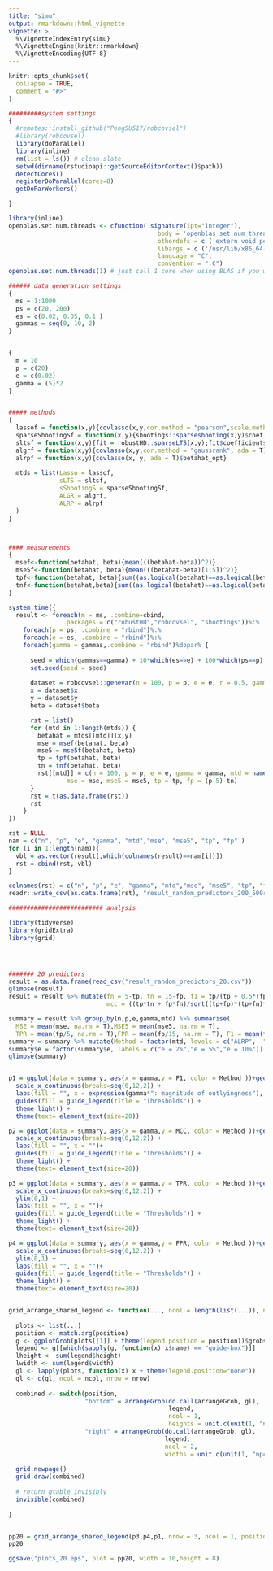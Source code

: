 ```yaml
---
title: "simu"
output: rmarkdown::html_vignette
vignette: >
  %\VignetteIndexEntry{simu}
  %\VignetteEngine{knitr::rmarkdown}
  %\VignetteEncoding{UTF-8}
---
```


```r
knitr::opts_chunk$set(
  collapse = TRUE,
  comment = "#>"
)
```

```r
#########system settings
{
  #remotes::install_github("PengSU517/robcovsel")
  #library(robcovsel)
  library(doParallel)
  library(inline)
  rm(list = ls()) # clean slate
  setwd(dirname(rstudioapi::getSourceEditorContext()$path))
  detectCores()
  registerDoParallel(cores=8)
  getDoParWorkers()

}
```

```r
library(inline)
openblas.set.num.threads <- cfunction( signature(ipt="integer"),
                                         body = 'openblas_set_num_threads(*ipt);',
                                         otherdefs = c ('extern void penblas_set_num_threads(int);'),
                                         libargs = c ('/usr/lib/x86_64-linux-gnu/openblas/libblas.so.3'),
                                         language = "C",
                                         convention = ".C")
openblas.set.num.threads(1) # just call 1 core when using BLAS if you want to do parallel computation 
```


```r
###### data generation settings
{
  ms = 1:1000
  ps = c(20, 200)
  es = c(0.02, 0.05, 0.1 )
  gammas = seq(0, 10, 2)
}


{
  m = 10
  p = c(20)
  e = c(0.02)
  gamma = (5)*2
}


##### methods
{
  lassof = function(x,y){covlasso(x,y,cor.method = "pearson",scale.method = "sd", ada = F)$betahat_opt}
  sparseShootingSf = function(x,y){shootings::sparseshooting(x,y)$coef[-1]}
  sltsf = function(x,y){fit = robustHD::sparseLTS(x,y);fit$coefficients[-1]}
  algrf = function(x,y){covlasso(x,y,cor.method = "gaussrank", ada = T)$betahat_opt}
  alrpf = function(x,y){covlasso(x, y, ada = T)$betahat_opt}
  
  mtds = list(Lasso = lassof, 
              sLTS = sltsf, 
              sShootingS = sparseShootingSf,
              ALGR = algrf,
              ALRP = alrpf
  )
}



#### measurements
{
  msef<-function(betahat, beta){mean(((betahat-beta))^2)}
  mse5f<-function(betahat, beta){mean(((betahat-beta)[1:5])^2)}
  tpf<-function(betahat, beta){sum((as.logical(betahat)==as.logical(beta))[1:5])}
  tnf<-function(betahat,beta){sum((as.logical(betahat)==as.logical(beta))[-(1:5)])}
}


```


```r

system.time({
  result <- foreach(m = ms, .combine=cbind, 
               .packages = c("robustHD","robcovsel", "shootings"))%:%
    foreach(p = ps, .combine = "rbind")%:%
    foreach(e = es, .combine = "rbind")%:%
    foreach(gamma = gammas,.combine = "rbind")%dopar% {
      
      seed = which(gammas==gamma) + 10*which(es==e) + 100*which(ps==p) + 1000*which(ms==m)
      set.seed(seed = seed)
      
      dataset = robcovsel::genevar(n = 100, p = p, e = e, r = 0.5, gamma = gamma)
      x = dataset$x
      y = dataset$y
      beta = dataset$beta

      rst = list()
      for (mtd in 1:length(mtds)) {
        betahat = mtds[[mtd]](x,y)
        mse = msef(betahat, beta)
        mse5 = mse5f(betahat, beta)
        tp = tpf(betahat, beta)
        tn = tnf(betahat, beta)
        rst[[mtd]] = c(n = 100, p = p, e = e, gamma = gamma, mtd = names(mtds)[mtd],  
                mse = mse, mse5 = mse5, tp = tp, fp = (p-5)-tn)
      }
      rst = t(as.data.frame(rst))
      rst
    }
})


```



```r

rst = NULL
nam = c("n", "p", "e", "gamma", "mtd","mse", "mse5", "tp", "fp" )
for (i in 1:length(nam)){
  vbl = as.vector(result[,which(colnames(result)==nam[i])])
  rst = cbind(rst, vbl)
}

colnames(rst) = c("n", "p", "e", "gamma", "mtd","mse", "mse5", "tp", "fp" )
readr::write_csv(as.data.frame(rst), "result_random_predictors_200_500rounds2.csv")

```


```r
########################## analysis

library(tidyverse)
library(gridExtra)
library(grid)




####### 20 predictors
result = as.data.frame(read_csv("result_random_predictors_20.csv")) 
glimpse(result)
result = result %>% mutate(fn = 5-tp, tn = 15-fp, f1 = tp/(tp + 0.5*(fp+fn)), f1 = tp/(tp+0.5*(fp+fn)),
                           mcc = ((tp*tn + fp*fn)/sqrt((tp+fp)*(tp+fn)*(tn+fp)*(tn+fn))))

summary = result %>% group_by(n,p,e,gamma,mtd) %>% summarise(
  MSE = mean(mse, na.rm = T),MSE5 = mean(mse5, na.rm = T),
  TPR = mean(tp/5, na.rm = T),FPR = mean(fp/15, na.rm = T), F1 = mean(f1), MCC = mean(mcc))
summary = summary %>% mutate(Method = factor(mtd, levels = c("ALRP",  "ALGR", "sShootingS", "sLTS","Lasso")))
summary$e = factor(summary$e, labels = c("e = 2%","e = 5%","e = 10%"))
glimpse(summary)


p1 = ggplot(data = summary, aes(x = gamma,y = F1, color = Method ))+geom_line()+geom_point()+facet_wrap(~e) +
  scale_x_continuous(breaks=seq(0,12,2)) +
  labs(fill = "", x = expression(gamma*": magnitude of outlyingness"), y = expression(F[1]))+ 
  guides(fill = guide_legend(title = "Thresholds")) +
  theme_light() +
  theme(text= element_text(size=20))

p2 = ggplot(data = summary, aes(x = gamma,y = MCC, color = Method ))+geom_line()+geom_point()+facet_wrap(~e) +
  scale_x_continuous(breaks=seq(0,12,2)) +
  labs(fill = "", x = "")+ 
  guides(fill = guide_legend(title = "Thresholds")) +
  theme_light() +
  theme(text= element_text(size=20))

p3 = ggplot(data = summary, aes(x = gamma,y = TPR, color = Method ))+geom_line()+geom_point()+ facet_wrap(~e) +
  scale_x_continuous(breaks=seq(0,12,2)) +
  ylim(0,1) +
  labs(fill = "", x = "")+ 
  guides(fill = guide_legend(title = "Thresholds")) +
  theme_light() +
  theme(text= element_text(size=20))

p4 = ggplot(data = summary, aes(x = gamma,y = FPR, color = Method ))+geom_line()+geom_point()+ facet_wrap(~e) +
  scale_x_continuous(breaks=seq(0,12,2)) +
  ylim(0,1) +
  labs(fill = "", x = "")+ 
  guides(fill = guide_legend(title = "Thresholds")) +
  theme_light() +
  theme(text= element_text(size=20))


grid_arrange_shared_legend <- function(..., ncol = length(list(...)), nrow = 1, position = c("bottom", "right")) {
  
  plots <- list(...)
  position <- match.arg(position)
  g <- ggplotGrob(plots[[1]] + theme(legend.position = position))$grobs
  legend <- g[[which(sapply(g, function(x) x$name) == "guide-box")]]
  lheight <- sum(legend$height)
  lwidth <- sum(legend$width)
  gl <- lapply(plots, function(x) x + theme(legend.position="none"))
  gl <- c(gl, ncol = ncol, nrow = nrow)
  
  combined <- switch(position,
                     "bottom" = arrangeGrob(do.call(arrangeGrob, gl),
                                            legend,
                                            ncol = 1,
                                            heights = unit.c(unit(1, "npc") - lheight, lheight)),
                     "right" = arrangeGrob(do.call(arrangeGrob, gl),
                                           legend,
                                           ncol = 2,
                                           widths = unit.c(unit(1, "npc") - lwidth, lwidth)))
  
  grid.newpage()
  grid.draw(combined)
  
  # return gtable invisibly
  invisible(combined)
  
}


pp20 = grid_arrange_shared_legend(p3,p4,p1, nrow = 3, ncol = 1, position = "bottom")
pp20

ggsave("plots_20.eps", plot = pp20, width = 10,height = 8)


```










   
   

